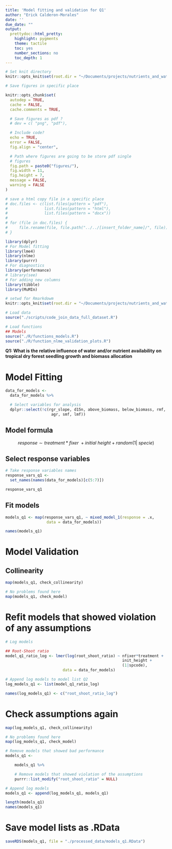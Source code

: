 ```yaml
---
title: 'Model fitting and validation for Q1'
author: "Erick Calderon-Morales"
date: ''
due_date: ""
output:
  prettydoc::html_pretty:
    highlight: pygments
    theme: tactile
    toc: yes
    number_sections: no
    toc_depth: 1
---
```


```r
# Set knit directory
knitr::opts_knit$set(root.dir = "~/Documents/projects/nutrients_and_water_effects_2022/stats/")
```


```r

# Save figures in specific place

knitr::opts_chunk$set(
  autodep = TRUE,
  cache = FALSE,
  cache.comments = TRUE,

  # Save figures as pdf ?
  # dev = c( "png", "pdf"),

  # Include code?
  echo = TRUE,
  error = FALSE,
  fig.align = "center",

  # Path where figures are going to be store pdf single
  # figures
  fig.path = paste0("figures/"),
  fig.width = 11,
  fig.height = 7,
  message = FALSE,
  warning = FALSE
)
```

```r
# save a html copy file in a specific place
# doc.files <- c(list.files(pattern = "pdf"),
#                list.files(pattern = "html"),
#                list.files(pattern = "docx"))
#
# for (file in doc.files) {
#     file.rename(file, file.path("../../[insert_folder_name]/", file))
# }
```


```r
library(dplyr)
# For Model fitting
library(lme4)
library(nlme)
library(purrr)
# For diagnostics
library(performance)
# library(see)
# For adding new columns
library(tibble)
library(MuMIn)
```

```r
# setwd for Rmarkdowm
knitr::opts_knit$set(root.dir = "~/Documents/projects/nutrients_and_water_effects_2022/stats/")
```


```r
# Load data
source("./scripts/code_join_data_full_dataset.R")
```


```r
# Load functions
## Models
source("./R/functions_models.R")
source("./R/function_nlme_validation_plots.R")
```


__Q1: What is the relative influence of water and/or nutrient availability on
tropical dry forest seedling growth and biomass allocation__

# Model Fitting

```r
data_for_models <-
  data_for_models %>%

  # Select variables for analysis
  dplyr::select(!c(rgr_slope, d15n, above_biomass, below_biomass, rmf,
                    agr, smf, lmf))
```

## Model formula

$$response\sim treatment*fixer\ + initial\ height + random( 1|\ specie)$$

## Select response variables

```r
# Take response variables names
response_vars_q1 <-
  set_names(names(data_for_models)[c(5:7)])

response_vars_q1
```


## Fit models

```r
models_q1 <- map(response_vars_q1, ~ mixed_model_1(response = .x,
                  data = data_for_models))

names(models_q1)
```


# Model Validation

## Collinearity

```r
map(models_q1, check_collinearity)
```


```r
# No problems found here
map(models_q1, check_model)
```


# Refit models that showed violation of any assumptions

```r
# Log models

## Root-Shoot ratio
model_q1_ratio_log <- lmer(log(root_shoot_ratio) ~ nfixer*treatment +
                                                   init_height +
                                                   (1|spcode),
                         data = data_for_models)
```


```r
# Append log models to model list Q2
log_models_q1 <- list(model_q1_ratio_log)

names(log_models_q1) <- c("root_shoot_ratio_log")
```


# Check assumptions again

```r
map(log_models_q1, check_collinearity)
```



```r
# No problems found here
map(log_models_q1, check_model)
```

```r
# Remove models that showed bad performance
models_q1 <-

    models_q1 %>%

    # Remove models that showed violation of the assumptions
    purrr::list_modify("root_shoot_ratio" = NULL)

```


```r
# Append log models
models_q1 <- append(log_models_q1, models_q1)

length(models_q1)
names(models_q1)
```


# Save model lists as .RData

```r
saveRDS(models_q1, file = "./processed_data/models_q1.RData")
```
